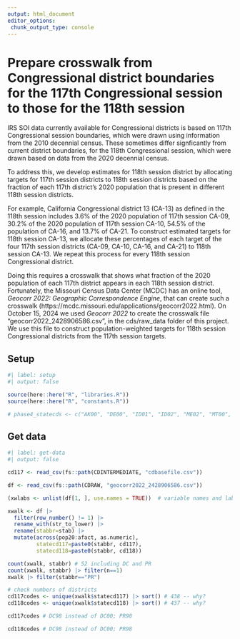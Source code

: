 ```yaml
---
output: html_document
editor_options: 
 chunk_output_type: console
---
```


# Prepare crosswalk from Congressional district boundaries for the 117th Congressional session to those for the 118th session

IRS SOI data currently available for Congressional districts is based on 117th Congressional session boundaries, which were drawn using information from the 2010 decennial census. These sometimes differ signficantly from current district boundaries, for the 118th Congressional session, which were drawn based on data from the 2020 decennial census.

To address this, we develop estimates for 118th session district by allocating targets for 117th session districts to 118th session districts based on the fraction of each 117th district's 2020 population that is present in different 118th session districts.

For example, California Congressional district 13 (CA-13) as defined in the 118th session includes 3.6% of the 2020 population of 117th session CA-09, 30.2% of the 2020 population of 117th session CA-10, 54.5% of the population of CA-16, and 13.7% of CA-21. To construct estimated targets for 118th session CA-13, we allocate these percentages of each target of the four 117th session districts (CA-09, CA-10, CA-16, and CA-21) to 118th session CA-13. We repeat this process for every 118th session Congressional district.

Doing this requires a crosswalk that shows what fraction of the 2020 population of each 117th district appears in each 118th session district. Fortunately, the Missouri Census Data Center (MCDC) has an online tool, *Geocorr 2022: Geographic Correspondence Engine*, that can create such a crosswalk (https://mcdc.missouri.edu/applications/geocorr2022.html). On October 15, 2024 we used *Geocorr 2022* to create the crosswalk file "geocorr2022_2428906586.csv", in the cds/raw_data folder of this project. We use this file to construct population-weighted targets for 118th session Congressional districts from the 117th session targets.

## Setup

```r
#| label: setup
#| output: false

source(here::here("R", "libraries.R"))
source(here::here("R", "constants.R"))

# phase4_statecds <- c("AK00", "DE00", "ID01", "ID02", "ME02", "MT00", "ND00", "PA08", "SD00", "WY00")

```


## Get data
```r
#| label: get-data
#| output: false

cd117 <- read_csv(fs::path(CDINTERMEDIATE, "cdbasefile.csv"))

df <- read_csv(fs::path(CDRAW, "geocorr2022_2428906586.csv"))

(xwlabs <- unlist(df[1, ], use.names = TRUE))  # variable names and labels

xwalk <- df |> 
  filter(row_number() != 1) |> 
  rename_with(str_to_lower) |> 
  rename(stabbr=stab) |> 
  mutate(across(pop20:afact, as.numeric),
         statecd117=paste0(stabbr, cd117),
         statecd118=paste0(stabbr, cd118))

count(xwalk, stabbr) # 52 including DC and PR
count(xwalk, stabbr) |> filter(n==1)
xwalk |> filter(stabbr=="PR")

# check numbers of districts
cd117codes <- unique(xwalk$statecd117) |> sort() # 438 -- why?
cd118codes <- unique(xwalk$statecd118) |> sort() # 437 -- why?

cd117codes # DC98 instead of DC00; PR98

cd118codes # DC98 instead of DC00; PR98


```



